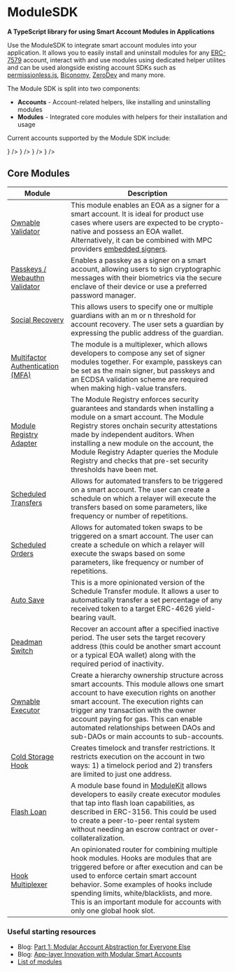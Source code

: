 
# ModuleSDK

**A TypeScript library for using Smart Account Modules in Applications**

Use the ModuleSDK to integrate smart account modules into your application. It allows you to easily install and uninstall modules for any [ERC-7579](https://erc7579.com/) account, interact with and use modules using dedicated helper utilites and can be used alongside existing account SDKs such as [permissionless.js](https://www.npmjs.com/package/permissionless), [Biconomy](https://www.npmjs.com/package/@biconomy/account), [ZeroDev](https://docs.zerodev.app) and many more.

The Module SDK is split into two components:

- **Accounts** - Account-related helpers, like installing and uninstalling modules
- **Modules** - Integrated core modules with helpers for their installation and usage

<div className="my-8">
  <ModuleSDKBanner width={1000} height={400} />
</div>

Current accounts supported by the Module SDK include:

<Cards>
  <Card
    title="ERC-7579"
    href="https://erc7579.com/"
    icon={
      <Image
        src="/logos/erc7579.png"
        width={50}
        height={50}
        alt=""
        style={{ marginRight: "5px" }}
      />
    }
  />
  <Card
    title="Safe"
    href="https://safe.global/"
    icon={
      <Image
        src="/logos/safe.png"
        width={50}
        height={50}
        alt=""
        style={{ marginRight: "5px" }}
      />
    }
  />
  <Card
    title="Kernel (v3)"
    href="https://zerodev.app/"
    icon={
      <Image
        src="/logos/zerodev.png"
        width={50}
        height={50}
        alt=""
        style={{ marginRight: "5px" }}
      />
    }
  />
  <Card
    title="Biconomy (v3) (soon)"
    href="https://biconomy.io/"
    icon={
      <Image
        src="/logos/biconomy.jpeg"
        width={50}
        height={50}
        alt=""
        style={{ marginRight: "5px" }}
      />
    }
  />
</Cards>

## Core Modules

| Module                                                                  | Description                                                                                                                                                                                                                                                                                                                                                        |
| ----------------------------------------------------------------------- | ------------------------------------------------------------------------------------------------------------------------------------------------------------------------------------------------------------------------------------------------------------------------------------------------------------------------------------------------------------------ |
| [Ownable Validator](/module-sdk/modules/ownable-validator)              | This module enables an EOA as a signer for a smart account. It is ideal for product use cases where users are expected to be crypto-native and possess an EOA wallet. Alternatively, it can be combined with MPC providers [embedded signers](https://docs.pimlico.io/permissionless/how-to/signers).                                                              |
| [Passkeys / Webauthn Validator](/module-sdk/modules/webAuthn-validator) | Enables a passkey as a signer on a smart account, allowing users to sign cryptographic messages with their biometrics via the secure enclave of their device or use a preferred password manager.                                                                                                                                                                  |
| [Social Recovery](/module-sdk/modules/social-recovery)                  | This allows users to specify one or multiple guardians with an m or n threshold for account recovery. The user sets a guardian by expressing the public address of the guardian.                                                                                                                                                                                   |
| [Multifactor Authentication (MFA)](/module-sdk/modules/multi-factor)    | The module is a multiplexer, which allows developers to compose any set of signer modules together. For example, passkeys can be set as the main signer, but passkeys and an ECDSA validation scheme are required when making high-value transfers.                                                                                                                |
| [Module Registry Adapter](/module-sdk/modules/registry-hook)            | The Module Registry enforces security guarantees and standards when installing a module on a smart account. The Module Registry stores onchain security attestations made by independent auditors. When installing a new module on the account, the Module Registry Adapter queries the Module Registry and checks that pre-set security thresholds have been met. |
| [Scheduled Transfers](/module-sdk/modules/scheduled-transfers)          | Allows for automated transfers to be triggered on a smart account. The user can create a schedule on which a relayer will execute the transfers based on some parameters, like frequency or number of repetitions.                                                                                                                                                 |
| [Scheduled Orders](/module-sdk/modules/scheduled-orders)                | Allows for automated token swaps to be triggered on a smart account. The user can create a schedule on which a relayer will execute the swaps based on some parameters, like frequency or number of repetitions.                                                                                                                                                   |
| [Auto Save](/module-sdk/modules/auto-savings)                           | This is a more opinionated version of the Schedule Transfer module. It allows a user to automatically transfer a set percentage of any received token to a target ERC-4626 yield-bearing vault.                                                                                                                                                                    |
| [Deadman Switch](/module-sdk/modules/deadman-switch)                    | Recover an account after a specified inactive period. The user sets the target recovery address (this could be another smart account or a typical EOA wallet) along with the required period of inactivity.                                                                                                                                                        |
| [Ownable Executor](/module-sdk/modules/ownable-executor)                | Create a hierarchy ownership structure across smart accounts. This module allows one smart account to have execution rights on another smart account. The execution rights can trigger any transaction with the owner account paying for gas. This can enable automated relationships between DAOs and sub-DAOs or main accounts to sub-accounts.                  |
| [Cold Storage Hook](/module-sdk/modules/cold-storage-hook)              | Creates timelock and transfer restrictions. It restricts execution on the account in two ways: 1) a timelock period and 2) transfers are limited to just one address.                                                                                                                                                                                              |
| [Flash Loan](/modulekit)                                                | A module base found in [ModuleKit](/modulekit) allows developers to easily create executor modules that tap into flash loan capabilities, as described in ERC-3156. This could be used to create a peer-to-peer rental system without needing an escrow contract or over-collateralization.                                                                        |
| [Hook Multiplexer](/module-sdk/modules/hook-multi-plexer)               | An opinionated router for combining multiple hook modules. Hooks are modules that are triggered before or after execution and can be used to enforce certain smart account behavior. Some examples of hooks include spending limits, white/blacklists, and more. This is an important module for accounts with only one global hook slot.                          |

### Useful starting resources

- Blog: [Part 1: Modular Account Abstraction for Everyone Else](https://blog.rhinestone.wtf/part-1-modular-account-abstraction-for-everyone-else-84567422bc46)
- Blog: [App-layer Innovation with Modular Smart Accounts](https://blog.rhinestone.wtf/app-layer-innovation-with-modular-smart-accounts-8a9d7030c908)
- [List of modules](https://erc7579.com/modules)
